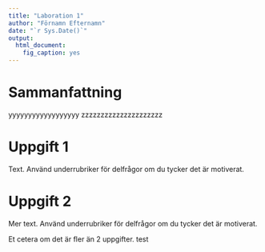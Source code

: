 ```yaml
---
title: "Laboration 1"
author: "Förnamn Efternamn"
date: "`r Sys.Date()`"
output: 
  html_document:
    fig_caption: yes
---
```


# Sammanfattning
yyyyyyyyyyyyyyyyyy
zzzzzzzzzzzzzzzzzzzzz

# Uppgift 1
Text. Använd underrubriker för delfrågor om du tycker det är motiverat.

# Uppgift 2
Mer text. Använd underrubriker för delfrågor om du tycker det är motiverat.

Et cetera om det är fler än 2 uppgifter.
test
